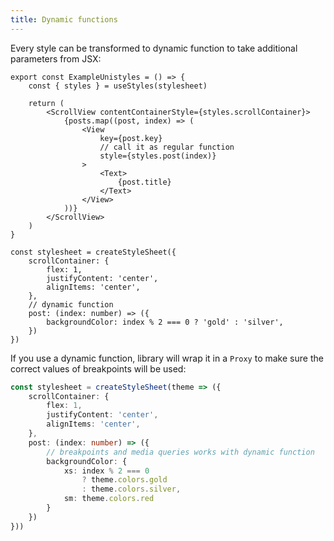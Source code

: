 ```yaml
---
title: Dynamic functions
---
```


Every style can be transformed to dynamic function to take additional parameters from JSX:

```tsx
export const ExampleUnistyles = () => {
    const { styles } = useStyles(stylesheet)

    return (
        <ScrollView contentContainerStyle={styles.scrollContainer}>
            {posts.map((post, index) => (
                <View
                    key={post.key}
                    // call it as regular function
                    style={styles.post(index)}
                >
                    <Text>
                        {post.title}
                    </Text>
                </View>
            ))}
        </ScrollView>
    )
}

const stylesheet = createStyleSheet({
    scrollContainer: {
        flex: 1,
        justifyContent: 'center',
        alignItems: 'center',
    },
    // dynamic function
    post: (index: number) => ({
        backgroundColor: index % 2 === 0 ? 'gold' : 'silver',
    })
})
```
If you use a dynamic function, library will wrap it in a `Proxy` to make sure the correct values of breakpoints will be used:

```ts
const stylesheet = createStyleSheet(theme => ({
    scrollContainer: {
        flex: 1,
        justifyContent: 'center',
        alignItems: 'center',
    },
    post: (index: number) => ({
        // breakpoints and media queries works with dynamic function
        backgroundColor: {
            xs: index % 2 === 0
                ? theme.colors.gold
                : theme.colors.silver,
            sm: theme.colors.red
        }
    })
}))
```
